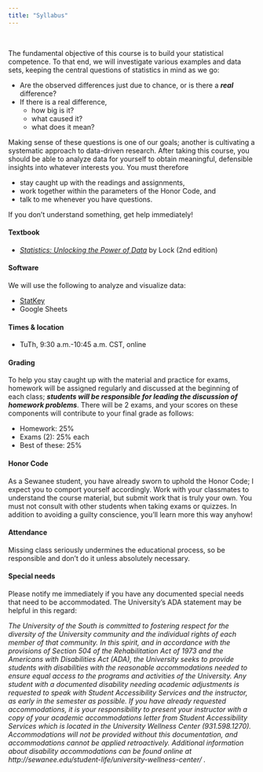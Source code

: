 ```yaml
---
title: "Syllabus"
---
```


<br>

The fundamental objective of this course is to build your statistical competence. 
To that end, we will investigate various examples and data sets, 
keeping the central questions of statistics in mind as we go:

- Are the observed differences just due to chance, or is there a ***real*** difference?
- If there is a real difference, 
    + how big is it? 
    + what caused it? 
    + what does it mean?

Making sense of these questions is one of our goals; another is cultivating a systematic approach 
to data-driven research. After taking this course, you should be able to analyze data for yourself 
to obtain meaningful, defensible insights into whatever interests you.
You must therefore

-   stay caught up with the readings and assignments,
-   work together within the parameters of the Honor Code, and
-   talk to me whenever you have questions.

If you don't understand something, get help immediately!

#### Textbook 

-   [*Statistics: Unlocking the Power of Data*](http://www.lock5stat.com) by Lock (2nd edition) 

#### Software 

We will use the following to analyze and visualize data:

- [StatKey](http://www.lock5stat.com/StatKey/index.html)
- Google Sheets

#### Times & location

-   TuTh, 9:30 a.m.-10:45 a.m. CST, online

#### Grading

To help you stay caught up with the material and practice for exams, homework will be assigned regularly 
and discussed at the beginning of each class; ***students will be responsible for leading the 
discussion of homework problems***. There will be 2 exams, and your scores on these components will contribute 
to your final grade as follows:

-   Homework: 25%
-   Exams (2): 25% each
-   Best of these: 25%

#### Honor Code

As a Sewanee student, you have already sworn to uphold the Honor Code; I
expect you to comport yourself accordingly. Work with your classmates to
understand the course material, but submit work that is truly your own.
You must not consult with other students when taking exams or quizzes.
In addition to avoiding a guilty conscience, you'll learn more this way
anyhow!

#### Attendance

Missing class seriously undermines the educational process, so be
responsible and don't do it unless absolutely necessary.

#### Special needs

Please notify me immediately if you have any documented special needs
that need to be accommodated. The University's ADA statement may be helpful in this regard:

_The University of the South is committed to fostering respect for the diversity of the University community and the individual rights of each member of that community. In this spirit, and in accordance with the provisions of Section 504 of the Rehabilitation Act of 1973 and the Americans with Disabilities Act (ADA), the University seeks to provide students with disabilities with the reasonable accommodations needed to ensure equal access to the programs and activities of the University. Any student with a documented disability needing academic adjustments is requested to speak with Student Accessibility Services and the instructor, as early in the semester as possible. If you have already requested accommodations, it is your responsibility to present your instructor with a copy of your academic accommodations letter from Student Accessibility Services which is located in the University Wellness Center (931.598.1270). Accommodations will not be provided without this documentation, and accommodations cannot be applied retroactively. Additional information about disability accommodations can be found online at http://sewanee.edu/student-life/university-wellness-center/ ._
